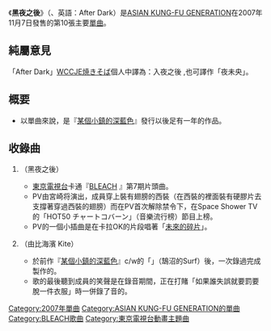 {{otheruses|other=[[村上春树|村上春树]]的小说|黑夜之后 (小说)}}
{{Infobox song
| name       = 黑夜之後
| type       = [[單曲|單曲]]
| artist     = [[ASIAN_KUNG-FU_GENERATION|ASIAN KUNG-FU GENERATION]]
| released   = 2007年11月7日
| cover      = After_Dark_CD_Cover.jpg
| genre      = [[日本搖滾樂|日本搖滾樂]]
| length     = 7分14秒
| label      = {{link-ja|Ki/oon Records|Ki/oon Records}}
| chart_position = *初登場6位（[[Oricon|Oricon]]）
| prev_title = [[某個小鎮的深藍色|某個小鎮的深藍色]]
| prev_year  = 2006
| next_title = [[滾動的岩石，清晨降臨到你身邊|滾動的岩石，清晨降臨到你身邊]]
| next_year  = 2008
}}
{{Japanese|japanese=アフターダーク|romaji=Afuta Dāku}}

《'''黑夜之後'''》（{{lang-ja|アフターダーク}}、英語：After Dark）是[[ASIAN_KUNG-FU_GENERATION|ASIAN KUNG-FU GENERATION]]在2007年11月7日發售的第10張主要[[單曲|單曲]]。

== 純屬意見 ==
「After Dark」[http://hk.knowledge.yahoo.com/my/my?show=HA00258363 WCCJE焼きそば]個人中譯為：入夜之後 ,也可譯作「夜未央」。

== 概要 ==
* 以單曲來說，是『[[某個小鎮的深藍色|某個小鎮的深藍色]]』發行以後足有一年的作品。

== 收錄曲 ==
# {{lang|ja|フターダーク}}（黑夜之後）   
#* [[東京電視台|東京電視台]]卡通『[[BLEACH|BLEACH]] 』第7期片頭曲。
#* PV由宮崎将演出，成員穿上裝有翅膀的西裝（在西裝的裡面裝有硬膠片去支撐著穿過西裝的翅膀）而在PV首次解除禁令下，在Space Shower TV的「HOT50 チャートコバーン」（音樂流行榜）節目上榜。
#* PV的一個小插曲是在卡拉OK的片段唱著「[[未來的碎片|未來的碎片]]」。
# {{lang|ja|由比ヶ浜カイト}}（由比海濱 Kite）  
#* 於前作『[[某個小鎮的深藍色|某個小鎮的深藍色]]』c/w的「{{lang|ja|鵠沼サーフ}}」（鵠沼的Surf）後，一次錄過完成製作的。
#* 歌的最後聽到成員的笑聲是在錄音期間，正在打賭「如果誰失誤就要罰要脫一件衣服」時一併錄了音的。

{{ASIAN KUNG-FU GENERATION}}

{{DEFAULTSORT:After Dark}}
[[Category:2007年單曲|Category:2007年單曲]]
[[Category:ASIAN_KUNG-FU_GENERATION的單曲|Category:ASIAN KUNG-FU GENERATION的單曲]]
[[Category:BLEACH歌曲|Category:BLEACH歌曲]]
[[Category:東京電視台動畫主題曲|Category:東京電視台動畫主題曲]]